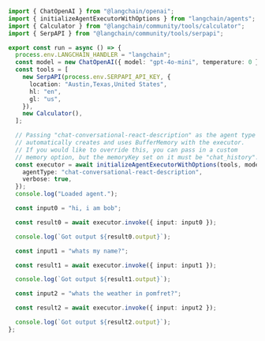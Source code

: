 ```typescript
import { ChatOpenAI } from "@langchain/openai";
import { initializeAgentExecutorWithOptions } from "langchain/agents";
import { Calculator } from "@langchain/community/tools/calculator";
import { SerpAPI } from "@langchain/community/tools/serpapi";

export const run = async () => {
  process.env.LANGCHAIN_HANDLER = "langchain";
  const model = new ChatOpenAI({ model: "gpt-4o-mini", temperature: 0 });
  const tools = [
    new SerpAPI(process.env.SERPAPI_API_KEY, {
      location: "Austin,Texas,United States",
      hl: "en",
      gl: "us",
    }),
    new Calculator(),
  ];

  // Passing "chat-conversational-react-description" as the agent type
  // automatically creates and uses BufferMemory with the executor.
  // If you would like to override this, you can pass in a custom
  // memory option, but the memoryKey set on it must be "chat_history".
  const executor = await initializeAgentExecutorWithOptions(tools, model, {
    agentType: "chat-conversational-react-description",
    verbose: true,
  });
  console.log("Loaded agent.");

  const input0 = "hi, i am bob";

  const result0 = await executor.invoke({ input: input0 });

  console.log(`Got output ${result0.output}`);

  const input1 = "whats my name?";

  const result1 = await executor.invoke({ input: input1 });

  console.log(`Got output ${result1.output}`);

  const input2 = "whats the weather in pomfret?";

  const result2 = await executor.invoke({ input: input2 });

  console.log(`Got output ${result2.output}`);
};
```